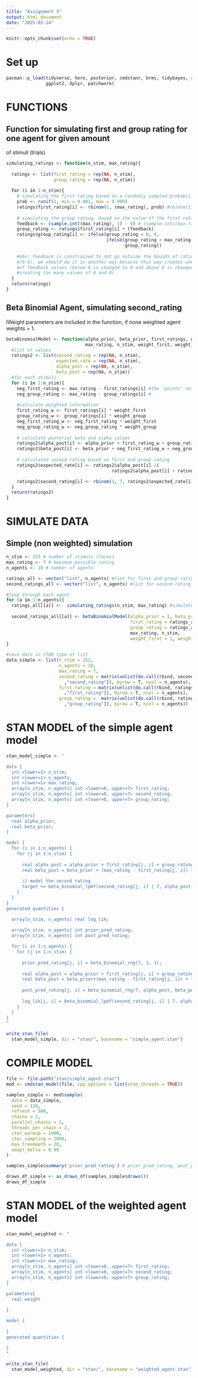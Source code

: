 ```yaml
---
title: "Assignment 3"
output: html_document
date: "2025-03-24"
---
```


```r
knitr::opts_chunk$set(echo = TRUE)
```

# Set up
```r
pacman::p_load(tidyverse, here, posterior, cmdstanr, brms, tidybayes, rstan, 
               ggplot2, dplyr, patchwork)

```


# FUNCTIONS
## Function for simulating first and group rating for one agent for given amount
of stimuli (trials)
```r
simulating_ratings <- function(n_stim, max_rating){
  
  ratings <- list(first_rating = rep(NA, n_stim), 
                  group_rating = rep(NA, n_stim))
  
  for (i in 1:n_stim){
    # simulating the first rating based on a randomly sampled probability value
    prob <- runif(1, min = 0.001, max = 0.999) 
    ratings$first_rating[i] <- rbinom(1, (max_rating), prob) #rbinom(1,(max_rating-1),prob)+1
    
    # simulating the group rating, based on the value of the first rating 
    feedback <- (sample.int((max_rating), 1) - 4) # (sample.int((max_rating - 1), 1) - 4)
    group_rating <- ratings$first_rating[i] + (feedback)
    ratings$group_rating[i] <- ifelse(group_rating < 0, 0, 
                                      ifelse(group_rating > max_rating, max_rating,
                                             group_rating))
    
    #obs: feedback is constrained to not go outside the bounds of rating scale 
    #(0-8). we should do it in another way because this way creates uneven dist
    #of feedback values (below 0 is changed to 0 and above 8 is changed to 8, 
    #creating too many values of 0 and 8). 
  }
  return(ratings)
}
```

## Beta Binomial Agent, simulating second_rating
IWeight parameters are included in the  function, if none weighted agent weights = 1.
```r
betaBinomialModel <- function(alpha_prior, beta_prior, first_ratings, group_ratings, 
                              max_rating, n_stim, weight_first, weight_group) {
  #list of values 
  ratings2 <- list(second_rating = rep(NA, n_stim), 
                   expected_rate = rep(NA, n_stim), 
                   alpha_post = rep(NA, n_stim), 
                   beta_post = rep(NA, n_stim))
  #for each stimuli: 
  for (i in 1:n_stim){
    neg_first_rating <- max_rating - first_ratings[i] #the 'points' not given 
    neg_group_rating <- max_rating - group_ratings[i] #
    
    #calculate weighted information 
    first_rating_w <- first_ratings[i] * weight_first
    group_rating_w <- group_ratings[i] * weight_group
    neg_first_rating_w <- neg_first_rating * weight_first
    neg_group_rating_w <- neg_group_rating * weight_group
  
    # calculate posterior beta and alpha values
    ratings2$alpha_post[i] <- alpha_prior + first_rating_w + group_rating_w
    ratings2$beta_post[i] <- beta_prior + neg_first_rating_w + neg_group_rating_w      
    
    # calculated second rating based on first and group rating
    ratings2$expected_rate[i] <- ratings2$alpha_post[i] /(
                                        ratings2$alpha_post[i] + ratings2$beta_post[i])  

    ratings2$second_rating[i] <- rbinom(1, 7, ratings2$expected_rate[i]) #+1
  }
  return(ratings2)
}
```



# SIMULATE DATA
## Simple (non weighted) simulation
```r
n_stim <- 153 # number of stimuli (faces)
max_rating <- 7 # maximum possible rating
n_agents <- 10 # number of agents

ratings_all <- vector("list", n_agents) #list for first and group rating for all agents 
second_ratings_all <- vector("list", n_agents) #list for second rating for all agents 

#loop through each agent
for (a in 1:n_agents){
  ratings_all[[a]] <-  simulating_ratings(n_stim, max_rating) #simulate first and group ratings
  
  second_ratings_all[[a]] <- betaBinomialModel(alpha_prior = 1, beta_prior = 1,
                                               first_rating = ratings_all[[a]]$first_rating, 
                                               group_rating = ratings_all[[a]]$group_rating,
                                               max_rating, n_stim, 
                                               weight_first = 1, weight_group = 1)
}

#save data in STAN type of list 
data_simple <- list(n_stim = 153, 
                    n_agents = 10, 
                    max_rating = 7,
                    second_rating = matrix(unlist(do.call(rbind, second_ratings_all)[ 
                      ,"second_rating"]), byrow = T, ncol = n_agents),
                    first_rating = matrix(unlist(do.call(rbind, ratings_all)[ 
                      ,"first_rating"]), byrow = T, ncol = n_agents), 
                    group_rating =  matrix(unlist(do.call(rbind, ratings_all)[ 
                      ,"group_rating"]), byrow = T, ncol = n_agents))

```


# STAN MODEL of the simple agent model
```r
stan_model_simple <- "

data {
  int <lower=1> n_stim;
  int <lower=1> n_agents;
  int <lower=1> max_rating;
  array[n_stim, n_agents] int <lower=0, upper=7> first_rating;
  array[n_stim, n_agents] int <lower=0, upper=7> second_rating;
  array[n_stim, n_agents] int <lower=0, upper=7> group_rating;
}

parameters{
  real alpha_prior;
  real beta_prior;
}

model {
  for (i in 1:n_agents) {
    for (j in 1:n_stim) {
      
      real alpha_post = alpha_prior + first_rating[j, i] + group_rating[j, i];
      real beta_post = beta_prior + (max_rating - first_rating[j, i]) + (max_rating - group_rating[j, i]);
      
      // model the second rating
      target += beta_binomial_lpmf(second_rating[j, i] | 7, alpha_post, beta_post);
    }
  }
}
generated quantities {

  array[n_stim, n_agents] real log_lik;
  
  array[n_stim, n_agents] int prior_pred_rating;
  array[n_stim, n_agents] int post_pred_rating;

  for (i in 1:n_agents) {
    for (j in 1:n_stim) {
      
      prior_pred_rating[j, i] = beta_binomial_rng(7, 1, 1);
      
      real alpha_post = alpha_prior + first_rating[j, i] + group_rating[j, i];
      real beta_post = beta_prior+(max_rating - first_rating[j, i]) + (max_rating - group_rating[j, i]);
      
      post_pred_rating[j, i] = beta_binomial_rng(7, alpha_post, beta_post);
      
      log_lik[j, i] = beta_binomial_lpmf(second_rating[j, i] | 7, alpha_post, beta_post);
    }
  }
}
"

write_stan_file(
  stan_model_simple, dir = "stan/", basename = "simple_agent.stan")

```

# COMPILE MODEL 
```r
file <- file.path("stan/simple_agent.stan")
mod <- cmdstan_model(file, cpp_options = list(stan_threads = TRUE))

samples_simple <- mod$sample(
  data = data_simple,
  seed = 120,
  refresh = 500,
  chains = 2,
  parallel_chains = 2,
  threads_per_chain = 2,
  iter_warmup = 1000,
  iter_sampling = 2000,
  max_treedepth = 20,
  adapt_delta = 0.99
)

```

```r
samples_simple$summary('prior_pred_rating') # prior_pred_rating, post_pred_rating

draws_df_simple <- as_draws_df(samples_simple$draws())
draws_df_simple
```


# STAN MODEL of the weighted agent model
```r
stan_model_weighted <- "

data {
  int <lower=1> n_stim;
  int <lower=1> n_agents;
  int <lower=1> max_rating;
  array[n_stim, n_agents] int <lower=0, upper=7> first_rating;
  array[n_stim, n_agents] int <lower=0, upper=7> second_rating;
  array[n_stim, n_agents] int <lower=0, upper=7> group_rating;
}

parameters{
  real weight
  
}

model {
 
}
generated quantities {

}
"

write_stan_file(
  stan_model_weighted, dir = "stan/", basename = "weighted_agent.stan")

```




